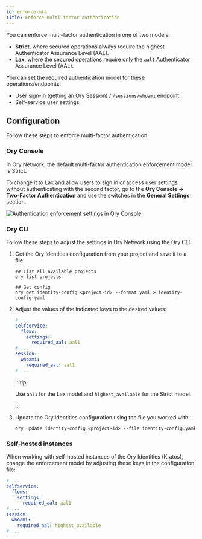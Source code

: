 ```yaml
---
id: enforce-mfa
title: Enforce multi-factor authentication
---
```


You can enforce multi-factor authentication in one of two models:

- **Strict**, where secured operations always require the highest Authenticator Assurance Level (AAL).
- **Lax**, where the secured operations require only the `aal1` Authenticator Assurance Level (AAL).

You can set the required authentication model for these operations/endpoints:

- User sign-in (getting an Ory Session) / `/sessions/whoami` endpoint
- Self-service user settings

## Configuration

Follow these steps to enforce multi-factor authentication:

### Ory Console

In Ory Network, the default multi-factor authentication enforcement model is Strict.

To change it to Lax and allow users to sign in or access user settings without authenticating with the second factor, go to the
**Ory Console → Two-Factor Authentication** and use the switches in the **General Settings** section.

![Authentication enforcement settings in Ory Console](../_static/mfa/10.png)

### Ory CLI

Follow these steps to adjust the settings in Ory Network using the Ory CLI:

1. Get the Ory Identities configuration from your project and save it to a file:

   ```shell
   ## List all available projects
   ory list projects

   ## Get config
   ory get identity-config <project-id> --format yaml > identity-config.yaml
   ```

2. Adjust the values of the indicated keys to the desired values:

   ```yaml title="identity-config.yaml"
   # ...
   selfservice:
     flows:
       settings:
         required_aal: aal1
   # ...
   session:
     whoami:
       required_aal: aal1
   # ...
   ```

   :::tip

   Use `aal1` for the Lax model and `highest_available` for the Strict model.

   :::

3. Update the Ory Identities configuration using the file you worked with:

   ```shell
   ory update identity-config <project-id> --file identity-config.yaml
   ```

### Self-hosted instances

When working with self-hosted instances of the Ory Identities (Kratos), change the enforcement model by adjusting these keys
in the configuration file:

```yaml title="kratos.config.yml"
# ...
selfservice:
  flows:
    settings:
      required_aal: aal1
# ...
session:
  whoami:
    required_aal: highest_available
# ...
```
